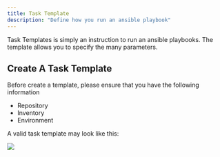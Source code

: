 ```yaml
---
title: Task Template
description: "Define how you run an ansible playbook"
---
```


Task Templates is simply an instruction to run an ansible playbooks. The template allows you to specify the many parameters.




## Create A Task Template

Before create a template, please ensure that you have the following information

* Repository
* Inventory
* Environment

A valid task template may look like this:
<Frame>
  <img src="images/create-task.png" />
</Frame>